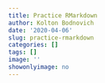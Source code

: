 ```yaml
---
title: Practice RMarkdown
author: Kolton Bodnovich
date: '2020-04-06'
slug: practice-rmarkdown
categories: []
tags: []
image: ''
showonlyimage: no
---
```

